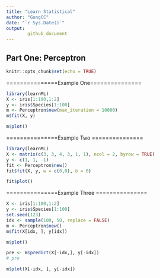 ```yaml
---
title: "Learn Statistical"
author: "GongCC"
date: "`r Sys.Date()`"
output:
        github_document
---
```


## Part One: Perceptron



```r
knitr::opts_chunk$set(echo = TRUE)
```

===============Example One===============

```r
library(learnML)
X <- iris[1:100,1:2]
y <- iris$Species[1:100]
m <- Perceptron$new(max_iteration = 10000)
m$fit(X, y)
```


```r
m$plot()
```

===============Example Two ===============

```r
library(learnML)
X <- matrix(c(3, 3, 4, 3, 1, 1), ncol = 2, byrow = TRUE)
y <- c(1, 1, -1)
fit <- Perceptron$new()
fit$fit(X, y, w = c(0,0), b = 0)
```


```r
fit$plot()
```

===============Example Three ===============
```r
X <- iris[1:100,1:2]
y <- iris$Species[1:100]
set.seed(123)
idx <- sample(100, 50, replace = FALSE)
m <- Perceptron$new()
m$fit(X[idx, ], y[idx])
```

```r
m$plot()
```

```r
pre <- m$predict(X[-idx,], y[-idx])
# pre
```

```r
m$plot(X[-idx, ], y[-idx])
```
